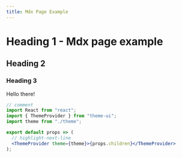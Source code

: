 ```yaml
---
title: Mdx Page Example
---
```


# Heading 1 - Mdx page example

## Heading 2

### Heading 3

Hello there!

```jsx
// comment
import React from "react";
import { ThemeProvider } from "theme-ui";
import theme from "./theme";

export default props => (
  // highlight-next-line
  <ThemeProvider theme={theme}>{props.children}</ThemeProvider>
);
```
